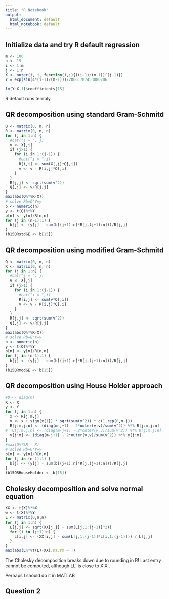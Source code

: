 ```yaml
---
title: "R Notebook"
output:
  html_document: default
  html_notebook: default
---
```


## Initialize data and try R default regression

```r
m <- 100
n <- 15
i <- 1:m
j <- 1:n
X <- outer(i, j, function(i,j){((i-1)/(m-1))^(j-1)})
Y = exp(sin(4*(i-1)/(m-1)))/2006.787453080206

lm(Y~X-1)$coefficients[15]
```

R default runs terribly.


## QR decomposition using standard Gram-Schmitd

```r
Q <- matrix(0, m, n)
R <- matrix(0, n, n)
for (j in 1:n) {
  #cat("j = ", j)
  v <- X[,j]
  if (j>1) {
    for (i in 1:(j-1)) {
      #cat("i = ",i)
      R[i,j] <- sum(X[,j]*Q[,i])
      v <- v - R[i,j]*Q[,i]
    }
  }
  R[j,j] <- sqrt(sum(v^2))
  Q[,j] <- v/R[j,j]
}
max(abs(Q%*%R-X))
# solve Rb=Q'Y=y
b <- numeric(n)
y <- t(Q)%*%Y
b[n] <- y[n]/R[n,n]
for (j in (n-1):1) {
  b[j] <- (y[j] - sum(b[(j+1):n]*R[j,(j+1):n]))/R[j,j]
}
(b15QRstdGE <- b[15])
```


## QR decomposition using modified Gram-Schmitd

```r
Q <- matrix(0, m, n)
R <- matrix(0, n, n)
for (j in 1:n) {
  #cat("j = ", j)
  v <- X[,j]
  if (j>1) {
    for (i in 1:(j-1)) {
      #cat("i = ",i)
      R[i,j] <- sum(v*Q[,i])
      v <- v - R[i,j]*Q[,i]
    }
  }
  R[j,j] <- sqrt(sum(v^2))
  Q[,j] <- v/R[j,j]
}
max(abs(Q%*%R-X))
# solve Rb=Q'Y=y
b <- numeric(n)
y <- t(Q)%*%Y
b[n] <- y[n]/R[n,n]
for (j in (n-1):1) {
  b[j] <- (y[j] - sum(b[(j+1):n]*R[j,(j+1):n]))/R[j,j]
}
(b15QRmodGE <- b[15])
```


## QR decomposition using House Holder approach

```r
#Q <- diag(m)
R <- X
y <- Y
for (j in 1:n) {
  x <- R[j:m,j]
  v <- x + sign(x[1]) * sqrt(sum(x^2)) * c(1,rep(0,m-j))
  R[j:m,j:n] <- (diag(m-j+1) - 2*outer(v,v)/sum(v^2)) %*% R[j:m,j:n]
#  Q[j:m,j:n] <- (diag(m-j+1) - 2*outer(v,v)/sum(v^2)) %*% Q[j:m,j:n]
  y[j:m] <- (diag(m-j+1) - 2*outer(v,v)/sum(v^2)) %*% y[j:m]
}
#max(Q%*%R - X)
# solve Rb=Q'Y=y
b[n] <- y[n]/R[n,n]
for (j in (n-1):1) {
  b[j] <- (y[j] - sum(b[(j+1):n]*R[j,(j+1):n]))/R[j,j]
}
(b15QRHouseHolder <- b[15])
```


## Cholesky decomposition and solve normal equation

```r
XX <- t(X)%*%X
w <- t(X)%*%Y
L <- matrix(0,n,n)
for (j in 1:n) {
  L[j,j] <- sqrt(XX[j,j] - sum(L[j,1:(j-1)]^2))
  for (i in (j+1):n) {
    L[i,j] <- (XX[i,j] - sum(L[j,1:(j-1)]*L[i,1:(j-1)])) / L[j,j]
  }
}
max(abs(L%*%t(L)-XX),na.rm = T)
```

The Cholesky decomposition breaks down due to rounding in R! Last entry cannot be computed,
although LL' is close to X'X .

Perhaps I should do it in MATLAB

## Question 2



